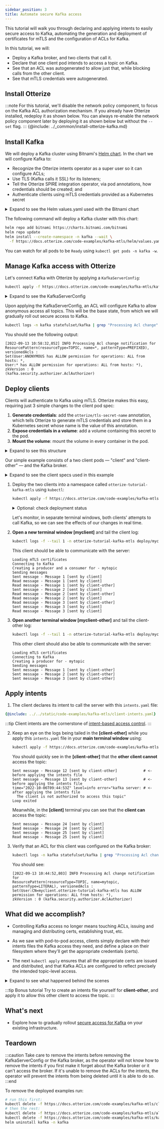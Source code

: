 ```yaml
---
sidebar_position: 3
title: Automate secure Kafka access
---
```


This tutorial will walk you through declaring and applying intents to easily secure access to Kafka,
automating the generation and deployment of certificates for mTLS and the configuration of ACLs for Kafka.

In this tutorial, we will:

- Deploy a Kafka broker, and two clients that call it.
- Declare that one client pod intends to access a topic on Kafka.
- See that an ACL was autogenerated to allow just that, while blocking calls from the other client.
- See that mTLS credentials were autogenerated.

## Install Otterize
:::note
For this tutorial, we'll disable the network policy component, to focus on the Kafka ACL authorization mechanism.
If you already have Otterize installed, redeploy it as shown below. You can always re-enable the network policy component
later by deploying it as shown below but without the `--set` flag.
:::
{@include: ../_common/install-otterize-kafka.md}

## Install Kafka

We will deploy a Kafka cluster using Bitnami's [Helm chart](https://github.com/bitnami/charts/tree/master/bitnami/kafka).
In the chart we will configure Kafka to:
- Recognize the Otterize intents operator as a super user so it can configure ACLs;
- Use TLS (Kafka calls it SSL) for its listeners;
- Tell the Otterize SPIRE integration operator, via pod annotations, how credentials should be created; and
- Authenticate clients using mTLS credentials provided as a Kubernetes secret

<details>
<summary>Expand to see the Helm values.yaml used with the Bitnami chart</summary>

```yaml
{@include: ../../static/code-examples/kafka-mtls/helm/values.yaml}
```
</details>

The following command will deploy a Kafka cluster with this chart:
 ```bash
 helm repo add bitnami https://charts.bitnami.com/bitnami
 helm repo update
 helm install --create-namespace -n kafka --wait \
   -f https://docs.otterize.com/code-examples/kafka-mtls/helm/values.yaml kafka bitnami/kafka
 ```

You can watch for all pods to be `Ready` using `kubectl get pods -n kafka -w`.


## Manage Kafka access with Otterize

Let's connect Kafka with Otterize by applying a `KafkaServerConfig`:
```bash
kubectl apply -f https://docs.otterize.com/code-examples/kafka-mtls/kafkaserverconfig.yaml
```
<details>
<summary>Expand to see the KafkaServerConfig</summary>
<Tabs>

<TabItem value="kafkaserverconfig.yaml" label="kafkaserverconfig.yaml">

```yaml
{@include: ../../static/code-examples/kafka-mtls/kafkaserverconfig.yaml}
```

</TabItem>
</Tabs>
</details>

Upon applying the KafkaServerConfig, an ACL will configure Kafka to allow anonymous access all topics.
This will be the base state, from which we will gradually roll out secure access to Kafka.

```bash
kubectl logs -n kafka statefulset/kafka | grep "Processing Acl change" | grep ANONYMOUS | tail -n 1
```
You should see the following output:
```
[2022-09-13 10:58:32,052] INFO Processing Acl change notification for
ResourcePattern(resourceType=TOPIC, name=*, patternType=PREFIXED), versionedAcls :
Set(User:ANONYMOUS has ALLOW permission for operations: ALL from hosts: *,
User:* has ALLOW permission for operations: ALL from hosts: *), zkVersion : 0
(kafka.security.authorizer.AclAuthorizer)
```

## Deploy clients

Clients will authenticate to Kafka using mTLS. Otterize makes this easy, requiring just 3 simple changes to the client pod spec:
1. **Generate credentials**: add the `otterize/tls-secret-name` annotation, which tells Otterize to generate mTLS credentials and store them in a Kubernetes secret whose name is the value of this annotation.
2. **Expose credentials in a volume**: add a volume containing this secret to the pod.
3. **Mount the volume**: mount the volume in every container in the pod.

<details>
<summary>Expand to see this structure</summary>

```yaml
spec:
  template:
    metadata:
      annotations:
        # highlight-next-line
        # 1. Generate credentials as a secret called "client-credentials-secret":
        otterize/tls-secret-name: client-credentials-secret
        ...
    spec:
      volumes:
        # highlight-start
        # 2. Create a volume containing this secret:
        - name: otterize-credentials
          secret:
            secretName: client-credentials-secret
        # highlight-end
        ...
      containers:
        - name: client
          ...
          volumeMounts:
            # highlight-start
            # 3. Mount volume into container
            - name: otterize-credentials
              mountPath: /var/otterize/credentials
              readOnly: true
            # highlight-end
```
</details>

Our simple example consists of a two client pods &mdash; "client" and "client-other" &mdash; and the Kafka broker.
<details>
<summary>Expand to see the client specs used in this example</summary>
<Tabs>

<TabItem value="namespace.yaml" label="namespace.yaml" default>

```yaml
{@include: ../../static/code-examples/kafka-mtls/namespace.yaml}
```

</TabItem>

<TabItem value="client-deployment.yaml" label="client-deployment.yaml">

```yaml
{@include: ../../static/code-examples/kafka-mtls/client-deployment.yaml}
```

</TabItem>

<TabItem value="client-configmap.yaml" label="client-configmap.yaml">

```yaml
{@include: ../../static/code-examples/kafka-mtls/client-configmap.yaml}
```

</TabItem>

<TabItem value="client-other-deployment.yaml" label="client-other-deployment.yaml">

```yaml
{@include: ../../static/code-examples/kafka-mtls/client-other-deployment.yaml}
```

</TabItem>

<TabItem value="client-other-configmap.yaml" label="client-other-configmap.yaml">

```yaml
{@include: ../../static/code-examples/kafka-mtls/client-other-configmap.yaml}
```

</TabItem>

</Tabs>
</details>

1. Deploy the two clients into a namespace called `otterize-tutorial-kafka-mtls` using `kubectl`:
    ```bash
    kubectl apply -f https://docs.otterize.com/code-examples/kafka-mtls/all.yaml
    ```

    <details>
    <summary>Optional: check deployment status</summary>

    Check that the client pods were deployed:

    ```bash
    kubectl get pods -n otterize-tutorial-kafka-mtls
    ```
    You should see:
    ```
    NAME                              READY   STATUS    RESTARTS   AGE
    myclient-5d9646fc46-tw5hs         1/1     Running   0          21s
    myclient-other-59647b448c-w4cpq   1/1     Running   0          21s
    ```
    </details>

    Let's monitor, in separate terminal windows, both clients' attempts to call Kafka,
    so we can see the effects of our changes in real time.

2. **Open a new terminal window [myclient]** and tail the client log:
    ```bash
    kubectl logs -f --tail 1 -n otterize-tutorial-kafka-mtls deploy/myclient
    ```
    This client should be able to communicate with the server:
    ```
    Loading mTLS certificates
    Connecting to Kafka
    Creating a producer and a consumer for - mytopic
    Sending messages
    Sent message - Message 1 [sent by client]
    Read message - Message 1 [sent by client]
    Read message - Message 1 [sent by client-other]
    Sent message - Message 2 [sent by client]
    Read message - Message 2 [sent by client-other]
    Read message - Message 2 [sent by client]
    Read message - Message 3 [sent by client-other]
    Sent message - Message 3 [sent by client]
    Read message - Message 3 [sent by client]
    ```

3. **Open another terminal window [myclient-other]** and tail the client-other log:
    ```bash
    kubectl logs -f --tail 1 -n otterize-tutorial-kafka-mtls deploy/myclient-other
    ```
    This other client should also be able to communicate with the server:
    ```
    Loading mTLS certificates
    Connecting to Kafka
    Creating a producer for - mytopic
    Sending messages
    Sent message - Message 1 [sent by client-other]
    Sent message - Message 2 [sent by client-other]
    Sent message - Message 3 [sent by client-other]
    ```

## Apply intents
1. The client declares its intent to call the server with this `intents.yaml` file:

```yaml
{@include: ../../static/code-examples/kafka-mtls/client-intents.yaml}
```
:::tip
Client intents are the cornerstone of [intent-based access control](https://otterize.com/ibac).
:::

2. Keep an eye on the logs being tailed in the **[client-other]** while you apply this `intents.yaml` file in your **main terminal window** using:
   ```bash
   kubectl apply -f https://docs.otterize.com/code-examples/kafka-mtls/client-intents.yaml
   ```

   You should quickly see in the **[client-other]** that the **other client cannot** access the topic:
   ```
   Sent message - Message 12 [sent by client-other]            # <- before applying the intents file
   Sent message - Message 13 [sent by client-other]            # <- before applying the intents file
   time="2022-10-06T09:44:53Z" level=info error="kafka server: # <- after applying the intents file
     The client is not authorized to access this topic"
   Loop exited
   ```
   Meanwhile, in the **[client]** terminal you can see that the **client can** access the topic:
   ```
   Sent message - Message 24 [sent by client]
   Read message - Message 24 [sent by client]
   Sent message - Message 25 [sent by client]
   Read message - Message 25 [sent by client]
   ```
3. Verify that an ACL for this client was configured on the Kafka broker:
   ```bash
   kubectl logs -n kafka statefulset/kafka | grep "Processing Acl change" | grep mytopic | tail -n 1
   ```
   You should see:
   ```
   [2022-09-13 10:44:52,803] INFO Processing Acl change notification for
   ResourcePattern(resourceType=TOPIC, name=mytopic, patternType=LITERAL), versionedAcls :
   Set(User:CN=myclient.otterize-tutorial-kafka-mtls has ALLOW permission for operations: ALL from hosts: *),
   zkVersion : 0 (kafka.security.authorizer.AclAuthorizer)
   ```

## What did we accomplish?

- Controlling Kafka access no longer means touching ACLs, issuing and managing and distributing certs, establishing trust,
etc.

- As we saw with pod-to-pod access, clients simply declare with their intents files the Kafka access they need,
and define a place on their filesystem where they'll get the appropriate credentials (certs).

- The next `kubectl apply` ensures that all the appropriate certs are issued and distributed,
and that Kafka ACLs are configured to reflect precisely the intended topic-level access.

<details>
<summary>Expand to see what happened behind the scenes</summary>

### One-time setups:

We configured the Helm chart for Kafka to:
* Allow the Otterize intents operator to be a Kafka super user (authenticated with a certificate).
* Use the SSL protocol for the Kafka listeners.
* Let Otterize know it should generate mTLS credentials in the Java Key Store and Java Trust Store formats, and store them as a Kubernetes secret.
* Use mTLS to authenticate clients, using this Kubernetes secret.

We configured Kafka itself to:
* Add the TLS certificates of the Otterize SPIRE integration operator.
* Set the default ACL for all topics to allow anonymous access.

### Per-client setups:

We configured each of our clients to:
* Let Otterize know it should generate mTLS credentials for that client.
* Mount the Kubernetes secret in a local volume.

This already enables mTLS authentication between both clients and Kafka.

Then we applied intents:
* We only declared that the *client* pod (not the *client-other* pod) needed to access the `mytopic` topic.

This allowed the *client* pod its access and protected `mytopic` from any unintended access, such as from *client-other*.

</details>

:::tip Bonus tutorial
Try to create an intents file yourself for **client-other**, and apply it to allow this other client to access the topic.
:::

## What's next
- Explore how to gradually rollout [secure access for Kafka](/guides/ibac-for-k8s-kafka/) on your existing infrastructure.

## Teardown


:::caution
Take care to remove the intents before removing the KafkaServerConfig or the Kafka broker, as the operator will not know how to remove
the intents if you first make it forget about the Kafka broker or it can't access the broker.
If it's unable to remove the ACLs for the intents, the operator will prevent the intents from being deleted until
it is able to do so.
:::end


To remove the deployed examples run:
```bash
# run this first:
kubectl delete -f https://docs.otterize.com/code-examples/kafka-mtls/client-intents.yaml
# then the rest:
kubectl delete -f https://docs.otterize.com/code-examples/kafka-mtls/all.yaml
kubectl delete -f https://docs.otterize.com/code-examples/kafka-mtls/kafkaserverconfig.yaml
helm uninstall kafka -n kafka
```
